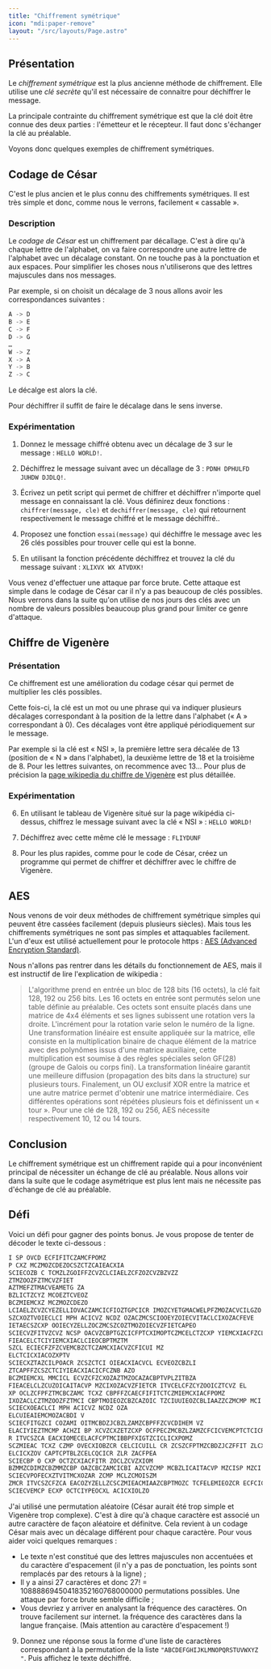 ```yaml
---
title: "Chiffrement symétrique"
icon: "mdi:paper-remove"
layout: "/src/layouts/Page.astro"
---
```


## Présentation

Le _chiffrement symétrique_ est la plus ancienne méthode de chiffrement. Elle
utilise une _clé secrète_ qu'il est nécessaire de connaitre pour déchiffrer le
message.

La principale contrainte du chiffrement symétrique est que la clé doit être
connue des deux parties : l'émetteur et le récepteur. Il faut donc s'échanger
la clé au préalable.

Voyons donc quelques exemples de chiffrement symétriques.

## Codage de César

C'est le plus ancien et le plus connu des chiffrements symétriques. Il est
très simple et donc, comme nous le verrons, facilement « cassable ».

### Description

Le _codage de César_ est un chiffrement par décallage. C'est à dire qu'à
chaque lettre de l'alphabet, on va faire correspondre une autre lettre de
l'alphabet avec un décalage constant. On ne touche pas à la ponctuation et aux
espaces. Pour simplifier les choses nous n'utiliserons que des lettres
majuscules dans nos messages.

Par exemple, si on choisit un décalage de 3 nous allons avoir les
correspondances suivantes :

```c++
A -> D
B -> E
C -> F
D -> G
…
W -> Z
X -> A
Y -> B
Z -> C
```

Le décalge est alors la clé.

Pour déchiffrer il suffit de faire le décalage dans le sens inverse.

### Expérimentation

1. Donnez le message chiffré obtenu avec un décalage de 3 sur le message :
`HELLO WORLD!`.

2. Déchiffrez le message suivant avec un décallage de 3 : `PDNH DPHULFD
JUHDW DJDLQ!`.

3. Écrivez un petit script qui permet de chiffrer et déchiffrer n'importe
quel message en connaissant la clé. Vous définirez deux fonctions :
`chiffrer(message, cle)` et `dechiffrer(message, cle)` qui retournent
respectivement le message chiffré et le message déchiffré..

4. Proposez une fonction `essai(message)` qui déchiffre le message avec
les 26 clés possibles pour trouver celle qui est la bonne.

5. En utilisant la fonction précédente déchiffrez et trouvez la clé du
message suivant : `XLIXVX WX ATVDXK!`

Vous venez d'effectuer une attaque par force brute. Cette attaque est simple
dans le codage de César car il n'y a pas beaucoup de clés possibles. Nous
verrons dans la suite qu'on utilise de nos jours des clés avec un nombre de
valeurs possibles beaucoup plus grand pour limiter ce genre d'attaque.

## Chiffre de Vigenère

### Présentation

Ce chiffrement est une amélioration du codage césar qui permet de multiplier
les clés possibles.

Cette fois-ci, la clé est un mot ou une phrase qui va indiquer plusieurs
décalages correspondant à la position de la lettre dans l'alphabet (« A »
correspondant à 0). Ces décalages vont être appliqué périodiquement sur le
message.

Par exemple si la clé est « NSI », la première lettre sera décalée de 13
(position de « N » dans l'alphabet), la deuxième lettre de 18 et la troisième
de 8. Pour les lettres suivantes, on recommence avec 13… Pour plus de
précision la [page wikipedia du chiffre de
Vigenère](https://fr.wikipedia.org/wiki/Chiffre_de_Vigen%C3%A8re) est plus
détaillée.

### Expérimentation

6. En utilisant le tableau de Vigenère situé sur la page wikipédia ci-
dessus, chiffrez le message suivant avec la clé « NSI » : `HELLO WORLD!`

7. Déchiffrez avec cette même clé le message : `FLIYDUNF`

8. Pour les plus rapides, comme pour le code de César, créez un programme
qui permet de chiffrer et déchiffrer avec le chiffre de Vigenère.

## AES

Nous venons de voir deux méthodes de chiffrement symétrique simples qui
peuvent être cassées facilement (depuis plusieurs siècles). Mais tous les
chiffrements symétriques ne sont pas simples et attaquables facilement. L'un
d'eux est utilisé actuellement pour le protocole https : [AES (Advanced
Encryption
Standard)](https://fr.wikipedia.org/wiki/Advanced_Encryption_Standard).

Nous n'allons pas rentrer dans les détails du fonctionnement de AES, mais il
est instructif de lire l'explication de wikipedia :

> L'algorithme prend en entrée un bloc de 128 bits (16 octets), la clé fait
> 128, 192 ou 256 bits. Les 16 octets en entrée sont permutés selon une table
> définie au préalable. Ces octets sont ensuite placés dans une matrice de 4x4
> éléments et ses lignes subissent une rotation vers la droite. L'incrément
> pour la rotation varie selon le numéro de la ligne. Une transformation
> linéaire est ensuite appliquée sur la matrice, elle consiste en la
> multiplication binaire de chaque élément de la matrice avec des polynômes
> issus d'une matrice auxiliaire, cette multiplication est soumise à des
> règles spéciales selon GF(28) (groupe de Galois ou corps fini). La
> transformation linéaire garantit une meilleure diffusion (propagation des
> bits dans la structure) sur plusieurs tours. Finalement, un OU exclusif XOR
> entre la matrice et une autre matrice permet d'obtenir une matrice
> intermédiaire. Ces différentes opérations sont répétées plusieurs fois et
> définissent un « tour ». Pour une clé de 128, 192 ou 256, AES nécessite
> respectivement 10, 12 ou 14 tours.

## Conclusion

Le chiffrement symétrique est un chiffrement rapide qui a pour inconvénient
principal de nécessiter un échange de clé au préalable. Nous allons voir dans
la suite que le codage asymétrique est plus lent mais ne nécessite pas
d'échange de clé au préalable.

## Défi

Voici un défi pour gagner des points bonus. Je vous propose de tenter de
décoder le texte ci-dessous :

```c++
I SP OVCD ECFIFITCZAMCFPOMZ
P CXZ MCZMOZCDEZOCSZCTZCAIEACXIA
SCIECOZB C TCMZLZGOIFFZCVZCLCIAELZCFZOZCVZBZVZZ
ZTMZOOZFZTMCVZFIET
AZTMEFZTMACVEAMETG ZA
BZLICTZCYZ MCOEZTCVEOZ
BCZMIEMCXZ MCZMOZCDEZO
LCIAELZCVZCYEZELLIOVACZAMCICFIOZTGPCICR IMOZCYETGMACWELPFZMOZACVCILGZO
SZCXOZTVOIECLCI MPH ACICVZ NCDZ OZACZMCSCIOOEYZOIECVITACLCIXOZACFEVE
IETAECSZCXP OOIECYZELLZOCZMCSZCOZTMOZOIECVZFIETCAPEO
SCIECVZFITVZCVZ NCSP OACVZCBPTGZCICFPTCXIMOPTCZMCELCTZCXP YIEMCXIACFZCLZACOZU AZOCIYZBC TZCZNB AZCXIOZELLZ
FIEACELCTCIYIEMCXIACLCIEOCBPTMZTM
SZCL ECIECFZFZCVEMCBZCTCZAMCXIACVZCFICUI MZ
ELCTCICXIACOZXPTV
SCIECXZTAZCILPOACR ZCSZCTCI OIEACXIACVCL ECVEOZCBZLI
ZTCAPFFZCSZCTCIYIEACXIACICFCZNB AZO
BCZMIEMCXL MMCICL ECVZCFZCXOZAZTMZOCAZACBPTVPLZITBZA
FIEACELCLZCUZOICAITACVP MZCIXOZACVZFIETCR ITVCELCFZCYZOOICZTCVZ EL
XP OCLZCFPFZTMCBCZAMC TCXZ CBPFFZCAECFIFITCTCZMIEMCXIACFPOMZ
IXOZACLCZTMZOOZFZTMCI CBPTMOIEOZCBZCAZOIC TZCIUUIEOZCBLIAAZZCZMCMP MCI OICOZYZM C TZCILL OZCXL ACPUUEBEZLLZ
SCIECXOEACLCI MPH ACICVZ NCDZ OZA
ELCUIEAIEMCMOZACBDI V
SCIECFITGZCI COZAMI OITMCBDZJCBZLZAMZCBPFFZCVCDIHEM VZ
ELACIYIEZTMCMP ACHZI BP XCVZCXZETZCXP OCFPECZMCBZLZAMZCFCICVEMCPTCTCICR C TZCFZOZ
R ITVCSZCA EACXIOMECELACFCPTMCIBBPFXIGTZCICLICXPOMZ
SCZMIEAC TCXZ CZMP OVECXIOBZCR CELCICUILL CR ZCSZCFPTMZCBDZJCZFFIT ZLCXP OCL ECZFXO TMZOC TZCBOIYIMZCTPEOZCZMC TCHOIAAIOV
ELCICXZOV CAPTCPTBLZCELCQCICR ZLR ZACFPEA
SCIECBP O CXP OCTZCXIACFITR ZOCLZCVZXIOM
BZMMZCDIMZCBZMMZCBP OAZCBCZAMCICBI AZCVZCMP MCBZLICAITACVP MZCISP MZCI NCBIDPMACICLCPVZ OCVCZAAZTBZCICLICOZYZOHZOIMEPTCVZCLICOP MZCZMCV CBEZLCR ZCSZCFZCA EACIAAP XE
SCIECVPOFECXZTVITMCXOZAR ZCMP MCLZCMOISZM
ZMCR ITVCSZCFZCA EACOZYZELLZCSCZMIEACMIAAZCBPTMOZC TCFELEMIEOZCR ECFCICAP OECZMCR ECFCICVZFITVZCAECSZCYZTIEACVZCLPET
SCIECVEMCP ECXP OCTCIYPEOCXL ACICXIOLZO
```

J'ai utilisé une permutation aléatoire (César aurait été trop simple et
Vigenère trop complexe). C'est à dire qu'à chaque caractère est associé un
autre caractère de façon aléatoire et définitve. Cela revient à un codage
César mais avec un décalage différent pour chaque caractère. Pour vous aider
voici quelques remarques :

  - Le texte n'est constitué que des lettres majuscules non accentuées et du caractère d'espacement (il n'y a pas de ponctuation, les points sont remplacés par des retours à la ligne) ;
  - Il y a ainsi 27 caractères et donc 27! = 10888869450418352160768000000 permutations possibles. Une attaque par force brute semble difficile ;
  - Vous devriez y arriver en analysant la fréquence des caractères. On trouve facilement sur internet. la fréquence des caractères dans la langue française. (Mais attention au caractère d'espacement !)

9. Donnez une réponse sous la forme d'une liste de caractères
correspondant à la permutation de la liste `"ABCDEFGHIJKLMNOPQRSTUVWXYZ "`.
Puis affichez le texte déchiffré.